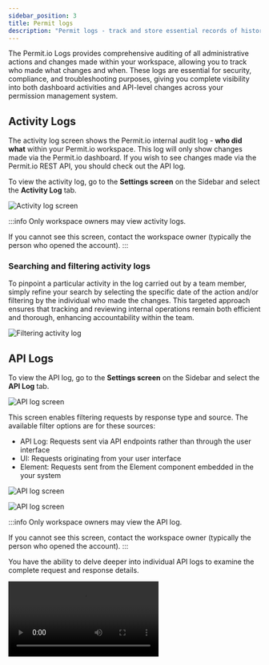 ```yaml
---
sidebar_position: 3
title: Permit logs
description: "Permit logs - track and store essential records of histories, status changes and actions for permissions."
---
```





The Permit.io Logs provides comprehensive auditing of all administrative actions and changes made within your workspace, allowing you to track who made what changes and when.
These logs are essential for security, compliance, and troubleshooting purposes, giving you complete visibility into both dashboard activities and API-level changes across your permission management system.


## Activity Logs

The activity log screen shows the Permit.io internal audit log - **who did what** within your Permit.io workspace.
This log will only show changes made via the Permit.io dashboard.
If you wish to see changes made via the Permit.io REST API, you should check out the API log.

To view the activity log, go to the **Settings screen** on the Sidebar and select the **Activity Log** tab.

![Activity log screen](/ui-videos/workspace-settings/activity-logs.png)

:::info
Only workspace owners may view activity logs.

If you cannot see this screen, contact the workspace owner (typically the person who opened the account).
:::

### Searching and filtering activity logs

To pinpoint a particular activity in the log carried out by a team member, simply refine your search by selecting the
specific date of the action and/or filtering by the individual who made the changes. This targeted approach ensures
that tracking and reviewing internal operations remain both efficient and thorough, enhancing accountability within the team.

![Filtering activity log](/ui-videos/workspace-settings/filtering-activity-log.png)

## API Logs

To view the API log, go to the **Settings screen** on the Sidebar and select the **API Log** tab.

![API log screen](/ui-videos/workspace-settings/api-log-screen.png)


This screen enables filtering requests by response type and source. The available filter options are for these sources:

- API Log: Requests sent via API endpoints rather than through the user interface
- UI: Requests originating from your user interface
- Element: Requests sent from the Element component embedded in the your system

![API log screen](/ui-videos/workspace-settings/api-log-screen-source.png)


![API log screen](/ui-videos/workspace-settings/api-log-screen-select.png)



:::info
Only workspace owners may view the API log.

If you cannot see this screen, contact the workspace owner (typically the person who opened the account).
:::

You have the ability to delve deeper into individual API logs to examine the complete request and response details.

<video controls>
	<source src={apiLogs} />
</video>
